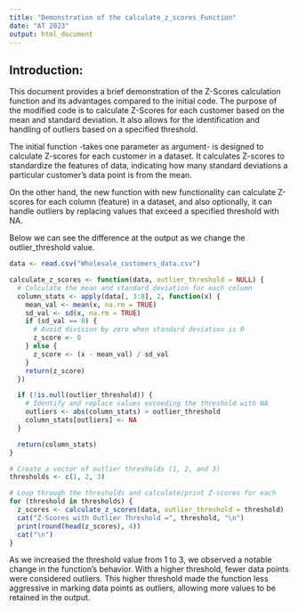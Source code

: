 ```yaml
---
title: "Demonstration of the calculate_z_scores Function"
date: "AT 2023"
output: html_document
---
```


## Introduction:
This document provides a brief demonstration of the Z-Scores calculation function and its advantages compared to the initial code. The purpose of the modified code is to calculate Z-Scores for each customer based on the mean and standard deviation. It also allows for the identification and handling of outliers based on a specified threshold.

The initial function -takes one parameter as argument- is designed to calculate Z-scores for each customer in a dataset. It calculates Z-scores to standardize the features of data, indicating how many standard deviations a particular customer's data point is from the mean.

On the other hand, the new function with new functionality can calculate Z-scores for each column (feature) in a dataset, and also optionally, it can handle outliers by replacing values that exceed a specified threshold with NA.

Below we can see the difference at the output as we change the outlier_threshold value. 

```r
data <- read.csv("Wholesale_customers_data.csv")

calculate_z_scores <- function(data, outlier_threshold = NULL) {
  # Calculate the mean and standard deviation for each column
  column_stats <- apply(data[, 3:8], 2, function(x) {
    mean_val <- mean(x, na.rm = TRUE)
    sd_val <- sd(x, na.rm = TRUE)
    if (sd_val == 0) {
      # Avoid division by zero when standard deviation is 0
      z_score <- 0
    } else {
      z_score <- (x - mean_val) / sd_val
    }
    return(z_score)
  })

  if (!is.null(outlier_threshold)) {
    # Identify and replace values exceeding the threshold with NA
    outliers <- abs(column_stats) > outlier_threshold
    column_stats[outliers] <- NA
  }

  return(column_stats)
}

# Create a vector of outlier thresholds (1, 2, and 3)
thresholds <- c(1, 2, 3)

# Loop through the thresholds and calculate/print Z-scores for each
for (threshold in thresholds) {
  z_scores <- calculate_z_scores(data, outlier_threshold = threshold)
  cat("Z-Scores with Outlier Threshold =", threshold, "\n")
  print(round(head(z_scores), 4))
  cat("\n")
}

```
As we increased the threshold value from 1 to 3, we observed a notable change in the function's behavior. With a higher threshold, fewer data points were considered outliers. This higher threshold made the function less aggressive in marking data points as outliers, allowing more values to be retained in the output.